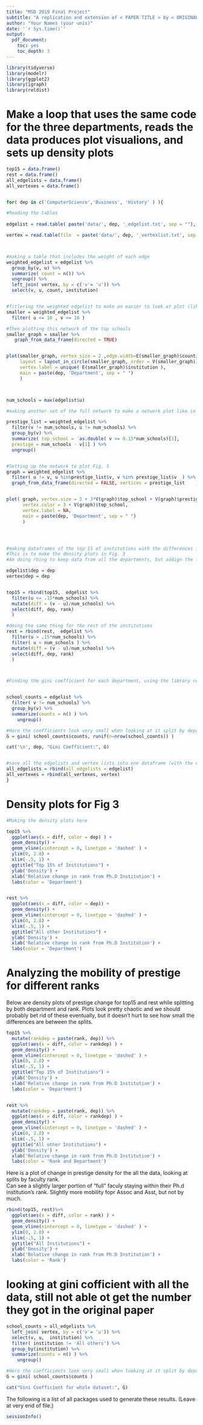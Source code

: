 ```yaml
---
title: "MSD 2019 Final Project"
subtitle: "A replication and extension of < PAPER TITLE > by < ORIGINAL AUTHORS >, < PUBLISHED IN >"
author: "Your Names (your unis)"
date: '`r Sys.time()`'
output:
  pdf_document:
    toc: yes
    toc_depth: 3
---
```


```r
library(tidyverse)
library(modelr)
library(ggplot2)
library(igraph)
library(reldist)

```



# Make a loop that uses the same code for the three departments, reads the data produces plot visualions, and sets up density plots
```r
top15 = data.frame()
rest = data.frame()
all_edgelists = data.frame()
all_vertexes = data.frame()


for( dep in c('ComputerScience','Business', 'History' ) ){

#Reading the tables
  
edgelist = read.table( paste('data/', dep, '_edgelist.txt', sep = ""), header = FALSE,  col.names = c('u', 'v', 'rank', 'gender'))

vertex = read.table(file  = paste('data/', dep, '_vertexlist.txt', sep = ""), sep = '\t', header = FALSE, col.names = c('u', 'pi', 'USN2009', 'NRC2010', 'Region', 'institution'))



#making a table that includes the weight of each edge
weighted_edgelist = edgelist %>% 
  group_by(v, u) %>%
  summarize( count = n()) %>%
  ungroup() %>%
  left_join( vertex, by = c('v'= 'u')) %>%
  select(v, u, count, institution)


#fitlering the weighted edgelist to make an easier to look at plot (like in Fig. 1)
smaller = weighted_edgelist %>%
  filter( u <= 10 , v <= 10 )

#Then plotting this network of the top schools
smaller_graph = smaller %>%
   graph_from_data_frame(directed = TRUE)


plot(smaller_graph, vertex_size = 2 ,edge.width=E(smaller_graph)$count/2,
     layout = layout_in_circle(smaller_graph, order = V(smaller_graph)), 
     vertex.label = unique( E(smaller_graph)$institution ), 
     main = paste(dep, 'Department', sep = " ")
     )



num_schools = max(edgelist$u)

#making another set of the full network to make a network plot like in Fig. 3)

prestige_list = weighted_edgelist %>%
  filter(v != num_schools, u != num_schools) %>%
  group_by(v) %>%
  summarize( top_school =  as.double( v <= 0.15*num_schools)[1], 
  prestige = num_schools - v[1] ) %>%
  ungroup()


#Setting up the network to plot Fig. 3
graph = weighted_edgelist %>%
  filter( u != v, u %in%prestige_list$v, v %in% prestige_list$v  ) %>%
  graph_from_data_frame(directed = FALSE, vertices = prestige_list    )


plot( graph, vertex.size = 2 + 3*V(graph)$top_school + V(graph)$prestige/15,
      vertex.color = 3 + V(graph)$top_school,
      vertex.label = NA, 
      main = paste(dep, 'Department', sep = " ")
      )




#making dataframes of the top 15 of institutions with the differences in prestige from phd to faculty shools
#This is to make the density plots in Fig. 3
#Am doing rbing to keep data from all the departments, but addign the label of department first

edgelist$dep = dep
vertex$dep = dep


top15 = rbind(top15,  edgelist %>%
  filter(u <= .15*num_schools) %>%
  mutate(diff = (v - u)/num_schools) %>%
  select(diff, dep, rank)
  )

#doing the same thing for the rest of the institutions
rest = rbind(rest,  edgelist %>%
  filter(u > .15*num_schools) %>%
  filter( u < num_schools ) %>%
  mutate(diff = (v - u)/num_schools) %>%
  select(diff, dep, rank)
  )



#Finding the gini coefficient for each department, using the library reldist


school_counts = edgelist %>%
  filter( v != num_schools) %>%
  group_by(v) %>%
  summarize(counts = n() ) %>%
    ungroup()

#Here the coefficients look very small when looking at it split by department
G = gini( school_counts$counts, runif(n=nrow(school_counts)) )

cat('\n', dep, "Gini Coefficient:", G)


#save all the edgelists and vertex lists into one dataframe (with the department labels) so its easy to do stuff with them outside this loop
all_edgelists = rbind(all_edgelists = edgelist)
all_vertexes = rbind(all_vertexes, vertex)
}
```

# Density plots for Fig 3

```r
#Making the density plots here

top15 %>%
  ggplot(aes(x = diff, color = dep) ) +
  geom_density() +
  geom_vline(xintercept = 0, linetype = 'dashed' ) +
  ylim(0, 2.8) + 
  xlim(-.5, 1) +
  ggtitle("Top 15% of Institutions") + 
  ylab('Density') +
  xlab('Relative change in rank from Ph.D Institution') +
  labs(color = 'Department')


rest %>%
  ggplot(aes(x = diff, color = dep)) +
  geom_density() +
  geom_vline(xintercept = 0, linetype = 'dashed' ) +
  ylim(0, 2.8) + 
  xlim(-.5, 1) +
  ggtitle("All other Institutions") + 
  ylab('Density') +
  xlab('Relative change in rank from Ph.D Institution') +
  labs(color = 'Department')


```


# Analyzing the mobility of prestige for different ranks

Below are density plots of prestige change for top15 and rest while splitting by both department and rank. Plots look pretty chaotic and we should probably bet rid of these eventually, but it doesn't hurt to see how small the differences are between the splits. 

```R

top15 %>%
  mutate(rankdep = paste(rank, dep)) %>%
  ggplot(aes(x = diff, color = rankdep) ) +
  geom_density() +
  geom_vline(xintercept = 0, linetype = 'dashed' ) +
  ylim(0, 2.8) + 
  xlim(-.5, 1) +
  ggtitle("Top 15% of Institutions") + 
  ylab('Density') +
  xlab('Relative change in rank from Ph.D Institution') +
  labs(color = 'Department')


rest %>%
  mutate(rankdep = paste(rank, dep)) %>%
  ggplot(aes(x = diff, color = rankdep) ) +
  geom_density() +
  geom_vline(xintercept = 0, linetype = 'dashed' ) +
  ylim(0, 2.8) + 
  xlim(-.5, 1) +
  ggtitle("All other Institutions") + 
  ylab('Density') +
  xlab('Relative change in rank from Ph.D Institution') +
  labs(color = 'Rank and Department')


```




Here is a plot of change in prestige density for the all the data, looking at splits by faculty rank.  
Can see a slightly larger portion of "full" faculy staying within their Ph.d institution's rank. Slightly more mobility fopr Assoc and Asst, but not by much. 

```r

rbind(top15, rest)%>%
  ggplot(aes(x = diff, color = rank) ) +
  geom_density() +
  geom_vline(xintercept = 0, linetype = 'dashed' ) +
  ylim(0, 2.8) + 
  xlim(-.5, 1) +
  ggtitle("All Institutions") + 
  ylab('Density') +
  xlab('Relative change in rank from Ph.D Institution') +
  labs(color = 'Rank')

```





# looking at gini cofficient with all the data, still not able ot get the number they got in the original paper

```r
school_counts = all_edgelists %>%
  left_join( vertex, by = c('v'= 'u')) %>%
  select(v, u,  institution) %>%
  filter( institution != 'All others') %>%
  group_by(institution) %>%
  summarize(counts = n() ) %>%
    ungroup()

#Here the coefficients look very small when looking at it split by department
G = gini( school_counts$counts )

cat("Gini Coefficient for whole dataset:", G)

```



The following is a list of all packages used to generate these results. (Leave at very end of file.)

```r
sessionInfo()
```